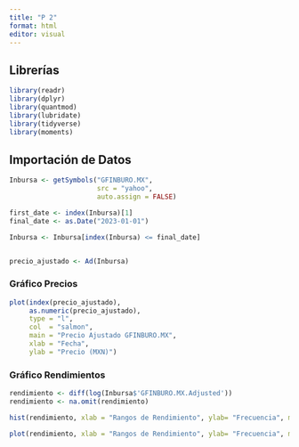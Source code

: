 ```yaml
---
title: "P 2"
format: html
editor: visual
---
```


## Librerías

```r
library(readr)
library(dplyr)
library(quantmod)
library(lubridate)
library(tidyverse)
library(moments)
```

## Importación de Datos

```r

Inbursa <- getSymbols("GFINBURO.MX",
                      src = "yahoo",
                      auto.assign = FALSE)  

first_date <- index(Inbursa)[1]
final_date <- as.Date("2023-01-01")

Inbursa <- Inbursa[index(Inbursa) <= final_date]


precio_ajustado <- Ad(Inbursa)


```

### Gráfico Precios

```r
plot(index(precio_ajustado),
     as.numeric(precio_ajustado),
     type = "l",                        
     col  = "salmon",
     main = "Precio Ajustado GFINBURO.MX",
     xlab = "Fecha",
     ylab = "Precio (MXN)")
```

### Gráfico Rendimientos

```r

rendimiento <- diff(log(Inbursa$'GFINBURO.MX.Adjusted'))
rendimiento <- na.omit(rendimiento)

hist(rendimiento, xlab = "Rangos de Rendimiento", ylab= "Frecuencia", main= paste("Histograma Rendimientos") , col= "salmon", n=100)


```

```r
plot(rendimiento, xlab = "Rangos de Rendimiento", ylab= "Frecuencia", main= paste("Gráfico Rendimientos") , col= "salmon", n=100)

```
